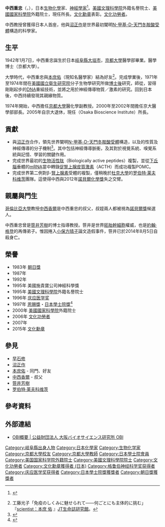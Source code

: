 {{Infobox scientist
| name              = 中西重忠<br><small>中西 重忠（なかにし しげただ）</small>
| image             = File:Shigetada Nakanishi cropped 1 Shigetada Nakanishi 201511.png
| image_size        = 
| alt               = 
| caption           = 
| birth_date        = {{Birth date and age|1942|1|7|mf=y}}
| birth_place       = [[大日本帝國|大日本帝國]][[岐阜縣|岐阜縣]][[大垣市|大垣市]]
| death_date        = 
| death_place       = 
| residence         = 
| citizenship       = 
| nationality       = {{JPN}}
| fields            = [[分子生物學|分子生物學]]<br>[[神經科學|神經科學]]
| workplaces        = [[國立衛生研究院_(美國)|國立衛生研究院 (美國)]]<br>[[京都大學|京都大學]]<br>{{link-ja|大阪生物科學研究所|大阪バイオサイエンス研究所}}
| alma_mater        = [[京都大學|京都大學]]
| doctoral_advisor  = [[早石修|早石修]]<ref>{{Cite web |url=https://www.brh.co.jp/s_library/j_site/scientistweb/no53/ |title=scientist：中西重忠 |accessdate=2014-07-07 |archive-date=2015-09-03 |archive-url=https://web.archive.org/web/20150903034520/http://www.brh.co.jp/s_library/j_site/scientistweb/no53/ |dead-url=no }}</ref>
| academic_advisors = {{link-en|Ira Pastan|Ira Pastan}}
| doctoral_students = [[笹井芳樹|笹井芳樹]]
| notable_students  = 
| known_for         = [[N-甲基-D-天門冬胺酸受體|N-甲基-D-天門冬胺酸受體]]<br>[[G蛋白偶聯受體|G蛋白偶聯受體]]<br>{{link-en|谷氨酸受體|Glutamate receptor}}
| author_abbrev_bot = 
| author_abbrev_zoo = 
| influences        = 
| influenced        = 
| awards            =  [[朝日獎|朝日獎]] (1983)<br>美國施貴寶公司神經科學獎 (1995)<br>[[庆应医学奖|庆应医学奖]] (1996)<br>[[恩賜獎_(日本學士院)|恩賜獎]]・[[日本學士院獎|日本學士院獎]] (1997)<br>[[文化功勞者|文化功勞者]] (2006)<br>{{link-ja|格魯伯神經科學獎|Gruber Prize in Neuroscience}} (2007)<br>[[文化勋章_(日本)|文化勳章]] (2015)
| signature_alt     = 
| footnotes         = 
| spouse            = 
}}
{{Japanese|japanese=中西 重忠|kana=なかにし しげただ|romaji=Nakanishi Shigetada}}

'''中西重忠'''（{{jpn|j=中西 重忠|hg=なかにし しげただ|rm=Nakanishi Shigetada|f=}}，{{bd|1942年|1月7日|||Nakanishi Shigetada}}），日本[[生物化學|生物化學]]家、[[神經學家|神經學家]]<ref>{{Internetquelle|url=http://kotobank.jp/word/中西重忠風|titel=中西重忠|werk={{lang|ja|デジタル版 日本人名大辞典+Plus}} bei kotobank.jp|sprache=ja|zugriff=2011-12-22|offline=ja|archiv-url=https://archive.is/20130218183113/http://kotobank.jp/word/%E4%B8%AD%E8%A5%BF%E9%87%8D%E5%BF%A0%E9%A2%A8|archiv-datum=2013-02-18}} {{Webarchive|url=https://archive.is/20130218183113/http://kotobank.jp/word/%E4%B8%AD%E8%A5%BF%E9%87%8D%E5%BF%A0%E9%A2%A8 |date=2013-02-18 }}</ref>。[[美國文理科學院|美國文理科學院]]外籍名譽院士、[[美國國家科學院|美國國家科學院]]外籍院士，現任{{link-ja|大阪生物科學研究所|大阪バイオサイエンス研究所}}所長。[[文化勋章_(日本)|文化勳章]]表彰。[[文化功勞者|文化功勞者]]。

中西教授曾獲得日本人首座{{link-ja|格魯伯神經科學獎|Gruber Prize in Neuroscience}}，他與[[沼正作|沼正作]]是世界最初闡明[[N-甲基-D-天門冬胺酸受體|N-甲基-D-天門冬胺酸受體]]構造的科學家。

== 生平 ==
1942年1月7日，中西重忠誕生於日本[[岐阜縣|岐阜縣]][[大垣市|大垣市]]，[[京都大學|京都大學]]醫學部畢業。醫學博士（京都大學）。

大學時代，中西重忠與[[本庶佑|本庶佑]]（現知名醫學家）結為好友<ref name="kudo">工藤光子「免疫のしくみに魅せられて――何ごとにも主体的に挑む」『[http://www.brh.co.jp/s_library/j_site/scientistweb/no37/ scientist：本庶 佑] {{Wayback|url=http://www.brh.co.jp/s_library/j_site/scientistweb/no37/ |date=20150923194515 }}』[[JT生命誌研究館|JT生命誌研究館]]。</ref>。完成學業後，1971年至1974年間在[[國立衛生研究院_(美國)|美國國立衛生研究院]]分子生物學研究所做[[博士後|博士後]]研究，師從{{link-en|Ira Pastan|Ira Pastan}}，習得剛剛起步的[[DNA|DNA]]重組技術，並將之用於神經傳導物質／激素的研究。回到日本後，中西持續發現其親緣物質。

1974年開始，中西擔任[[京都大學|京都大學]]醫化學副教授。2000年至2002年間擔任京大醫學部部長。2005年自京大退休，現任{{link-ja|大阪生物科學研究所|大阪バイオサイエンス研究所}}（Osaka Bioscience Institute）所長。

== 貢獻 ==
*與[[沼正作|沼正作]]合作，領先世界闡明[[N-甲基-D-天門冬胺酸受體|N-甲基-D-天門冬胺酸受體]]構造，以及{{link-en|谷氨酸受體|Glutamate receptor}}的性質及神經傳導的分子機制<ref>{{Cite web |url=http://www54.atwiki.jp/candidates/pages/144.html |title=ノーベル賞候補者 @ ウィキ - 中西 重忠 |accessdate=2014-07-07 |archive-date=2017-02-06 |archive-url=https://web.archive.org/web/20170206185910/https://www54.atwiki.jp/candidates/pages/144.html |dead-url=no }}</ref>。其中包括神經傳導脈衝，及其對於視覺系統、嗅覺系統與記憶、學習的關鍵作用。
*完成世界最初的[[生物活性肽|生物活性肽]]（Biologically active peptides）複製，並從[[下丘腦|下丘腦]]垂體的[[mRNA|mRNA]]當中轉錄[[促腎上腺皮質激素|促腎上腺皮質激素]]（ACTH）而成功複製POMC。 
*完成世界第二例對β-[[腎上腺素|腎上腺素]]受體的複製，僅稍晚於[[杜克大學|杜克大學]]的[[罗伯特·莱夫科维茨|罗伯特·莱夫科维茨]]團隊。這使得中西與2012年[[諾貝爾化學獎|諾貝爾化學獎]]失之交臂。

== 親屬與門生 ==
[[哥倫比亞大學|哥倫比亞大學]]教授[[中西香爾|中西香爾]]是中西重忠的叔父，叔姪兩人都被視為[[諾貝爾獎|諾貝爾獎]]候選人。

中西重忠曾是[[笹井芳樹|笹井芳樹]]的博士指導教授。笹井是世界[[胚胎幹細胞|胚胎幹細胞]]權威，也是[[約翰·格登|約翰·格登]]的再傳弟子。惟因捲入[[小保方晴子|小保方晴子]]論文造假事件，笹井已於2014年8月5日自殺身亡。

== 榮譽 ==
*1983年	[[朝日獎|朝日獎]]
*1987年	{{link-ja|武田醫學獎|武田医学賞}}
*1992年 {{link-ja|上原獎|上原賞}}
*1995年	美國施貴寶公司神經科學獎
*1995年	[[美國文理科學院|美國文理科學院]]外籍名譽院士
*1996年	[[庆应医学奖|庆应医学奖]]
*1997年	[[恩賜獎_(日本學士院)|恩賜獎]]・[[日本學士院獎|日本學士院獎]]<ref>{{Cite web |url=http://www.japan-acad.go.jp/pdf/youshi/087/nakanishi.pdf |title=存档副本 |accessdate=2014-07-07 |archive-date=2019-09-12 |archive-url=https://web.archive.org/web/20190912070706/https://www.japan-acad.go.jp/pdf/youshi/087/nakanishi.pdf |dead-url=no }}</ref>
*2000年	[[美國國家科學院|美國國家科學院]]外籍院士
*2006年	[[文化功勞者|文化功勞者]]
*2007年	{{link-ja|格魯伯神經科學獎|Gruber Prize in Neuroscience}}
*2015年	[[文化勋章_(日本)|文化勳章]]

== 參見 ==
* [[早石修|早石修]]
* [[沼正作|沼正作]]
* [[本庶佑|本庶佑]] - 同門、好友
* [[中西香爾|中西香爾]] - 叔父
* [[笹井芳樹|笹井芳樹]]
* [[罗伯特·莱夫科维茨|罗伯特·莱夫科维茨]]

== 參考資料 ==
<references/>

== 外部連結 ==
* [https://web.archive.org/web/20140714222745/http://www.obi.or.jp/about.html#greeting OBI概要 | 公益財団法人 大阪バイオサイエンス研究所 OBI]

{{格鲁伯神经科学奖获得者}}

{{Authority control}}
{{DEFAULTSORT:Nakanishi Shigetada}}
[[Category:岐阜縣出身人物|Category:岐阜縣出身人物]]
[[Category:日本化學家|Category:日本化學家]]
[[Category:生物化学家|Category:生物化学家]]
[[Category:京都大學校友|Category:京都大學校友]]
[[Category:京都大學教師|Category:京都大學教師]]
[[Category:日本學士院會員|Category:日本學士院會員]]
[[Category:美国国家科学院外籍院士|Category:美国国家科学院外籍院士]]
[[Category:美國文理科學院院士|Category:美國文理科學院院士]]
[[Category:文化功勞者|Category:文化功勞者]]
[[Category:文化勳章獲得者_(日本)|Category:文化勳章獲得者 (日本)]]
[[Category:格鲁伯神经科学奖获得者|Category:格鲁伯神经科学奖获得者]]
[[Category:庆应医学奖获得者|Category:庆应医学奖获得者]]
[[Category:日本學士院獎獲獎者|Category:日本學士院獎獲獎者]]
[[Category:朝日獎獲獎者|Category:朝日獎獲獎者]]
